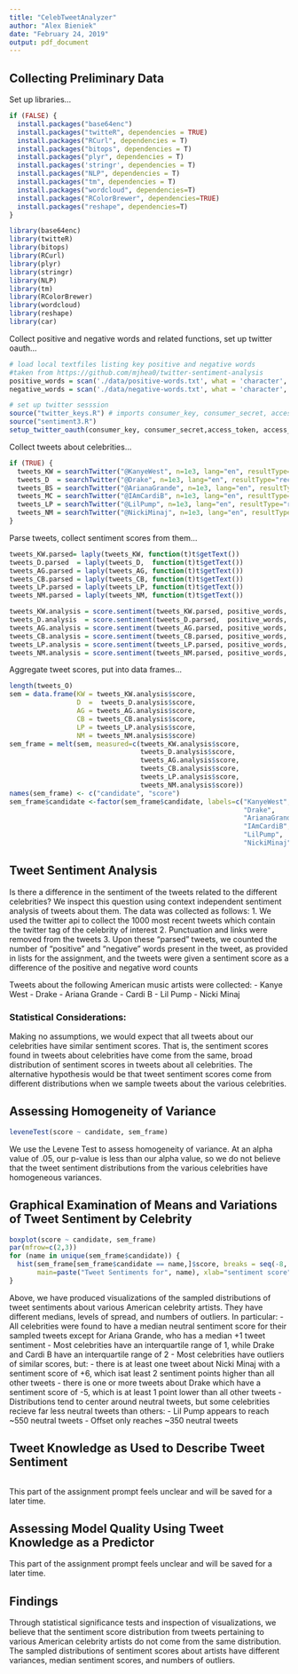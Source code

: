 ```yaml
---
title: "CelebTweetAnalyzer"
author: "Alex Bieniek"
date: "February 24, 2019"
output: pdf_document
---
```

## Collecting Preliminary Data

Set up libraries...
```r
if (FALSE) {
  install.packages("base64enc")
  install.packages("twitteR", dependencies = TRUE)
  install.packages("RCurl", dependencies = T)
  install.packages("bitops", dependencies = T)
  install.packages("plyr", dependencies = T)
  install.packages('stringr', dependencies = T)
  install.packages("NLP", dependencies = T)
  install.packages("tm", dependencies = T)
  install.packages("wordcloud", dependencies=T)
  install.packages("RColorBrewer", dependencies=TRUE)
  install.packages("reshape", dependencies=T)
}

library(base64enc)
library(twitteR)
library(bitops)
library(RCurl)
library(plyr)
library(stringr)
library(NLP)
library(tm)
library(RColorBrewer)
library(wordcloud)
library(reshape)
library(car)
```

Collect positive and negative words and related functions, set up twitter oauth...
```r
# load local textfiles listing key positive and negative words
#taken from https://github.com/mjhea0/twitter-sentiment-analysis
positive_words = scan('./data/positive-words.txt', what = 'character', comment.char=';') #read the positive words
negative_words = scan('./data/negative-words.txt', what = 'character', comment.char=';') #read the negative words

# set up twitter sesssion
source("twitter_keys.R") # imports consumer_key, consumer_secret, access_key, and access_secret
source("sentiment3.R")
setup_twitter_oauth(consumer_key, consumer_secret,access_token, access_secret)
```

Collect tweets about celebrities...
```r
if (TRUE) {
  tweets_KW = searchTwitter("@KanyeWest", n=1e3, lang="en", resultType="recent")
  tweets_D  = searchTwitter("@Drake", n=1e3, lang="en", resultType="recent")
  tweets_BS = searchTwitter("@ArianaGrande", n=1e3, lang="en", resultType="recent")
  tweets_MC = searchTwitter("@IAmCardiB", n=1e3, lang="en", resultType="recent")
  tweets_LP = searchTwitter("@LilPump", n=1e3, lang="en", resultType="recent")
  tweets_NM = searchTwitter("@NickiMinaj", n=1e3, lang="en", resultType="recent")
}
```

Parse tweets, collect sentiment scores from them...
```r
tweets_KW.parsed= laply(tweets_KW, function(t)t$getText())
tweets_D.parsed  = laply(tweets_D,  function(t)t$getText()) 
tweets_AG.parsed = laply(tweets_AG, function(t)t$getText()) 
tweets_CB.parsed = laply(tweets_CB, function(t)t$getText()) 
tweets_LP.parsed = laply(tweets_LP, function(t)t$getText()) 
tweets_NM.parsed = laply(tweets_NM, function(t)t$getText()) 

tweets_KW.analysis = score.sentiment(tweets_KW.parsed, positive_words, negative_words)
tweets_D.analysis  = score.sentiment(tweets_D.parsed,  positive_words, negative_words)
tweets_AG.analysis = score.sentiment(tweets_AG.parsed, positive_words, negative_words)
tweets_CB.analysis = score.sentiment(tweets_CB.parsed, positive_words, negative_words)
tweets_LP.analysis = score.sentiment(tweets_LP.parsed, positive_words, negative_words)
tweets_NM.analysis = score.sentiment(tweets_NM.parsed, positive_words, negative_words)
```

Aggregate tweet scores, put into data frames...
```r
length(tweets_O)
sem = data.frame(KW = tweets_KW.analysis$score,
                 D  =  tweets_D.analysis$score,
                 AG = tweets_AG.analysis$score,
                 CB = tweets_CB.analysis$score,
                 LP = tweets_LP.analysis$score,
                 NM = tweets_NM.analysis$score)
sem_frame = melt(sem, measured=c(tweets_KW.analysis$score,
                                 tweets_D.analysis$score,
                                 tweets_AG.analysis$score,
                                 tweets_CB.analysis$score,
                                 tweets_LP.analysis$score,
                                 tweets_NM.analysis$score))
names(sem_frame) <- c("candidate", "score")
sem_frame$candidate <-factor(sem_frame$candidate, labels=c("KanyeWest",
                                                           "Drake",
                                                           "ArianaGrande",
                                                           "IAmCardiB",
                                                           "LilPump",
                                                           "NickiMinaj"))
```

## Tweet Sentiment Analysis
Is there a difference in the sentiment of the tweets related to the different celebrities? We inspect this question using context independent sentiment analysis of tweets about them. The data was collected as follows:
 1. We used the twitter api to collect the 1000 most recent tweets which contain the twitter tag of the celebrity of interest
 2. Punctuation and links were removed from the tweets
 3. Upon these "parsed" tweets, we counted the number of "positive" and "negative" words present in the tweet, as provided in lists for the assignment, and the tweets were given a sentiment score as a difference of the positive and negative word counts

 Tweets about the following American music artists were collected:
 - Kanye West
 - Drake
 - Ariana Grande
 - Cardi B
 - Lil Pump
 - Nicki Minaj
 
### Statistical Considerations:
Making no assumptions, we would expect that all tweets about our celebrities have similar sentiment scores. That is, the sentiment scores found in tweets about celebrities have come from the same, broad distribution of sentiment scores in tweets about all celebrities. The alternative hypothesis would be that tweet sentiment scores come from different distributions when we sample tweets about the various celebrities.

## Assessing Homogeneity of Variance
```r
leveneTest(score ~ candidate, sem_frame)
```

We use the Levene Test to assess homogeneity of variance. At an alpha value of .05, our p-value is less than our alpha value, so we do not believe that the tweet sentiment distributions from the various celebrities have homogeneous variances.

## Graphical Examination of Means and Variations of Tweet Sentiment by Celebrity
```r
boxplot(score ~ candidate, sem_frame)
par(mfrow=c(2,3))
for (name in unique(sem_frame$candidate)) {
  hist(sem_frame[sem_frame$candidate == name,]$score, breaks = seq(-8, 8, 1), 
       main=paste("Tweet Sentiments for", name), xlab="sentiment score", ylim=c(0, 750))
}
```
Above, we have produced visualizations of the sampled distributions of tweet sentiments about various American celebrity artists. They have different medians, levels of spread, and numbers of outliers. In particular:
 - All celebrities were found to have a median neutral sentiment score for their sampled tweets except for Ariana Grande, who has a median +1 tweet sentiment
 - Most celebrities have an interquartile range of 1, while Drake and Cardi B have an interquartile range of 2
 - Most celebrities have outliers of similar scores, but:
   - there is at least one tweet about Nicki Minaj with a sentiment score of +6, which isat least 2 sentiment points higher than all other tweets
   - there is one or more tweets about Drake which have a sentiment score of -5, which is at least 1 point lower than all other tweets
 - Distributions tend to center around neutral tweets, but some celebrities recieve far less neutral tweets than others:
   - Lil Pump appears to reach ~550 neutral tweets
   - Offset only reaches ~350 neutral tweets

## Tweet Knowledge as Used to Describe Tweet Sentiment
```r

```

This part of the assignment prompt feels unclear and will be saved for a later time.

## Assessing Model Quality Using Tweet Knowledge as a Predictor

This part of the assignment prompt feels unclear and will be saved for a later time.

## Findings

Through statistical significance tests and inspection of visualizations, we believe that the sentiment score distribution from tweets pertaining to various American celebrity artists do not come from the same distribution. The sampled distributions of sentiment scores about artists have different variances, median sentiment scores, and numbers of outliers. 
